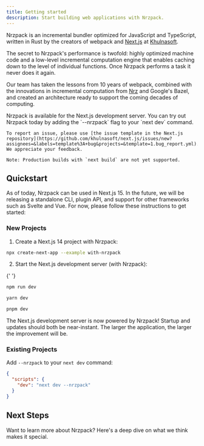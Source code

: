 ```yaml
---
title: Getting started
description: Start building web applications with Nrzpack.
---
```



Nrzpack is an incremental bundler optimized for JavaScript and TypeScript, written in Rust by the creators of webpack and [Next.js](https://nextjs.org/) at [Khulnasoft](https://khulnasoft.com/).

The secret to Nrzpack's performance is twofold: highly optimized machine code and a low-level incremental computation engine that enables caching down to the level of individual functions. Once Nrzpack performs a task it never does it again.

Our team has taken the lessons from 10 years of webpack, combined with the innovations in incremental computation from [Nrz](/repo) and Google's Bazel, and created an architecture ready to support the coming decades of computing.

<Callout type="info">
    Nrzpack is available for the Next.js development server. You can try out Nrzpack today by adding the `--nrzpack` flag to your `next dev` command.

    To report an issue, please use [the issue template in the Next.js repository](https://github.com/khulnasoft/next.js/issues/new?assignees=&labels=template%3A+bug&projects=&template=1.bug_report.yml). We appreciate your feedback.

    Note: Production builds with `next build` are not yet supported.

</Callout>

## Quickstart

As of today, Nrzpack can be used in Next.js 15. In the future, we will be releasing a standalone CLI, plugin API, and support for other frameworks such as Svelte and Vue. For now, please follow these instructions to get started:

### New Projects

1. Create a Next.js 14 project with Nrzpack:

```bash title="Terminal"
npx create-next-app --example with-nrzpack
```

2. Start the Next.js development server (with Nrzpack):

{' '}

<PackageManagerTabs>
  <Tab>

```bash title="Terminal"
npm run dev
```

  </Tab>
  <Tab>

```bash title="Terminal"
yarn dev
```

  </Tab>
  <Tab>

```bash title="Terminal"
pnpm dev
```

  </Tab>
</PackageManagerTabs>

The Next.js development server is now powered by Nrzpack! Startup and updates should both be near-instant. The larger the application, the larger the improvement will be.

### Existing Projects

Add `--nrzpack` to your `next dev` command:

```json title="package.json"
{
  "scripts": {
    "dev": "next dev --nrzpack"
  }
}
```

## Next Steps

Want to learn more about Nrzpack? Here's a deep dive on what we think makes it special.
